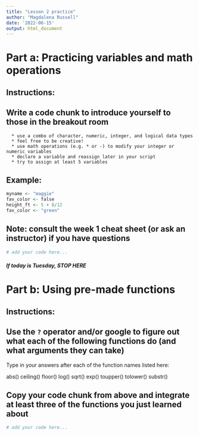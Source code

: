 ```yaml
---
title: "Lesson 2 practice"
author: "Magdalena Russell"
date: '2022-06-15'
output: html_document
---
```


# Part a: Practicing variables and math operations

## Instructions:

## Write a code chunk to introduce yourself to those in the breakout room
      * use a combo of character, numeric, integer, and logical data types
      * feel free to be creative!
      * use math operations (e.g. * or -) to modify your integer or numeric variables
      * declare a variable and reassign later in your script
      * try to assign at least 5 variables

## Example:

```r
myname <- "maggie"
fav_color <- false
height_ft <- 5 + 8/12
fav_color <- "green"
```

## Note: consult the week 1 cheat sheet (or ask an instructor) if you have questions

```r
# add your code here...


```

##### If today is Tuesday, STOP HERE ######



# Part b: Using pre-made functions

## Instructions:

## Use the `?` operator and/or google to figure out what each of the following functions do (and what arguments they can take)
Type in your answers after each of the function names listed here:

abs()
ceiling()
floor()
log()
sqrt()
exp()
toupper()
tolower()
substr()

## Copy your code chunk from above and integrate at least three of the functions you just learned about

```r
# add your code here...

```
